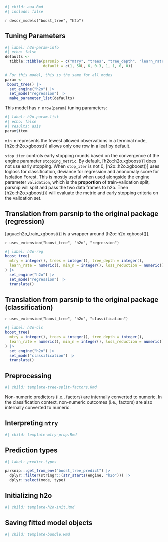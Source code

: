 ```r
#| child: aaa.Rmd
#| include: false
```

`r descr_models("boost_tree", "h2o")`

## Tuning Parameters

```r
#| label: h2o-param-info
#| echo: false
defaults <- 
  tibble::tibble(parsnip = c("mtry", "trees", "tree_depth", "learn_rate", "sample_size", "min_n",  "loss_reduction", "stop_iter"),
                 default = c(1, 50L, 6, 0.3, 1, 1, 0, 0))

# For this model, this is the same for all modes
param <-
 boost_tree() |> 
  set_engine("h2o") |> 
  set_mode("regression") |> 
  make_parameter_list(defaults)
```

This model has `r nrow(param)` tuning parameters:

```r
#| label: h2o-param-list
#| echo: false
#| results: asis
param$item
```

`min_n` represents the fewest allowed observations in a terminal node, [h2o::h2o.xgboost()] allows only one row in a leaf by default. 

`stop_iter` controls early stopping rounds based on the convergence of the engine parameter `stopping_metric`. By default, [h2o::h2o.xgboost()] does not use early stopping. When `stop_iter` is not 0, [h2o::h2o.xgboost()] uses logloss for classification, deviance for regression and anonomaly score for Isolation Forest. This is mostly useful when used alongside the engine parameter `validation`, which is the __proportion__ of train-validation split, parsnip will split and pass the two data frames to h2o. Then [h2o::h2o.xgboost()] will evaluate the metric and early stopping criteria on the validation set. 

## Translation from parsnip to the original package (regression)

[agua::h2o_train_xgboost()] is a wrapper around [h2o::h2o.xgboost()]. 

`r uses_extension("boost_tree", "h2o", "regression")`

```r
#| label: h2o-reg
boost_tree(
  mtry = integer(), trees = integer(), tree_depth = integer(), 
  learn_rate = numeric(), min_n = integer(), loss_reduction = numeric(), stop_iter = integer()
) |>
  set_engine("h2o") |>
  set_mode("regression") |>
  translate()
```

## Translation from parsnip to the original package (classification)

`r uses_extension("boost_tree", "h2o", "classification")`

```r
#| label: h2o-cls
boost_tree(
  mtry = integer(), trees = integer(), tree_depth = integer(), 
  learn_rate = numeric(), min_n = integer(), loss_reduction = numeric(), stop_iter = integer()
) |> 
  set_engine("h2o") |> 
  set_mode("classification") |> 
  translate()
```


## Preprocessing

```r
#| child: template-tree-split-factors.Rmd
```

Non-numeric predictors (i.e., factors) are internally converted to numeric. In the classification context, non-numeric outcomes (i.e., factors) are also internally converted to numeric. 

## Interpreting `mtry`

```r
#| child: template-mtry-prop.Rmd
```

## Prediction types

```r
#| label: predict-types

parsnip:::get_from_env("boost_tree_predict") |>
  dplyr::filter(stringr::(str_starts(engine, "h2o"))) |>
  dplyr::select(mode, type)

```

## Initializing h2o 

```r
#| child: template-h2o-init.Rmd
```

## Saving fitted model objects

```r
#| child: template-bundle.Rmd
```

